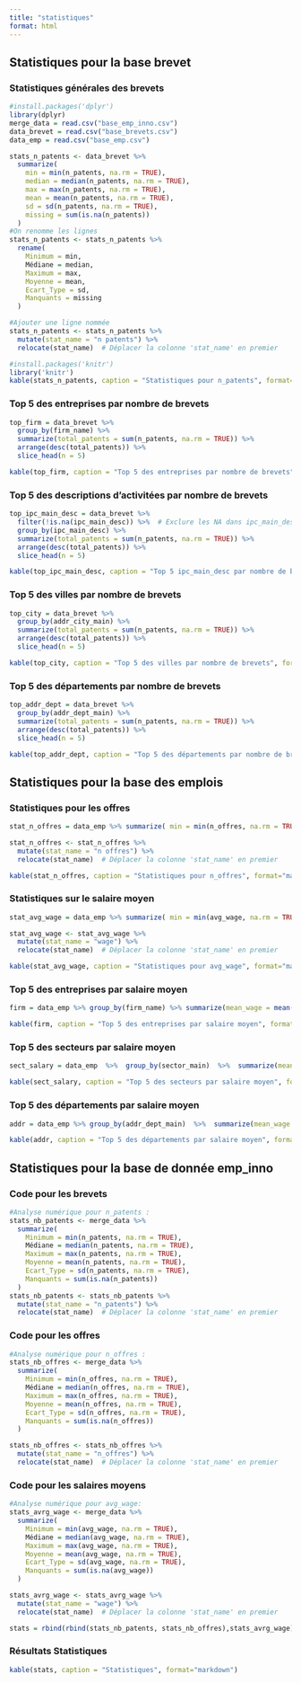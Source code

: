 ```yaml
---
title: "statistiques"
format: html
---
```


## **Statistiques pour la base brevet**

### **Statistiques générales des brevets**
```r
#install.packages('dplyr')
library(dplyr)
merge_data = read.csv("base_emp_inno.csv")
data_brevet = read.csv("base_brevets.csv")
data_emp = read.csv("base_emp.csv")

stats_n_patents <- data_brevet %>%
  summarize(
    min = min(n_patents, na.rm = TRUE),
    median = median(n_patents, na.rm = TRUE),
    max = max(n_patents, na.rm = TRUE),
    mean = mean(n_patents, na.rm = TRUE),
    sd = sd(n_patents, na.rm = TRUE),
    missing = sum(is.na(n_patents))
  )
#On renomme les lignes
stats_n_patents <- stats_n_patents %>%
  rename(
    Minimum = min,
    Médiane = median,
    Maximum = max,
    Moyenne = mean,
    Ecart_Type = sd,
    Manquants = missing
  )

#Ajouter une ligne nommée
stats_n_patents <- stats_n_patents %>%
  mutate(stat_name = "n patents") %>%
  relocate(stat_name)  # Déplacer la colonne 'stat_name' en premier

```

```r
#install.packages('knitr')
library('knitr')
kable(stats_n_patents, caption = "Statistiques pour n_patents", format="markdown")
```

### **Top 5 des entreprises par nombre de brevets**

```r

top_firm = data_brevet %>%
  group_by(firm_name) %>%
  summarize(total_patents = sum(n_patents, na.rm = TRUE)) %>%
  arrange(desc(total_patents)) %>%
  slice_head(n = 5)

kable(top_firm, caption = "Top 5 des entreprises par nombre de brevets", format="markdown")

```

### **Top 5 des descriptions d'activitées par nombre de brevets**

```r

top_ipc_main_desc = data_brevet %>%
  filter(!is.na(ipc_main_desc)) %>%  # Exclure les NA dans ipc_main_desc
  group_by(ipc_main_desc) %>%
  summarize(total_patents = sum(n_patents, na.rm = TRUE)) %>%
  arrange(desc(total_patents)) %>%
  slice_head(n = 5)

kable(top_ipc_main_desc, caption = "Top 5 ipc_main_desc par nombre de brevets", format="markdown")
```

### **Top 5 des villes par nombre de brevets**
```r

top_city = data_brevet %>%
  group_by(addr_city_main) %>%
  summarize(total_patents = sum(n_patents, na.rm = TRUE)) %>%
  arrange(desc(total_patents)) %>%
  slice_head(n = 5)

kable(top_city, caption = "Top 5 des villes par nombre de brevets", format="markdown")
```

### **Top 5 des départements par nombre de brevets**
```r

top_addr_dept = data_brevet %>%
  group_by(addr_dept_main) %>%
  summarize(total_patents = sum(n_patents, na.rm = TRUE)) %>%
  arrange(desc(total_patents)) %>%
  slice_head(n = 5)

kable(top_addr_dept, caption = "Top 5 des départements par nombre de brevets", format="markdown")
```

## **Statistiques pour la base des emplois**

### **Statistiques pour les offres**

```r
stat_n_offres = data_emp %>% summarize( min = min(n_offres, na.rm = TRUE), median = median(n_offres, na.rm = TRUE), max = max(n_offres, na.rm = TRUE), mean = mean(n_offres, na.rm = TRUE), sd = sd(n_offres, na.rm = TRUE), missing = sum(is.na(n_offres)))

stat_n_offres <- stat_n_offres %>%
  mutate(stat_name = "n offres") %>%
  relocate(stat_name)  # Déplacer la colonne 'stat_name' en premier

kable(stat_n_offres, caption = "Statistiques pour n_offres", format="markdown")
```

### **Statistiques sur le salaire moyen**

```r
stat_avg_wage = data_emp %>% summarize( min = min(avg_wage, na.rm = TRUE), median = median(avg_wage, na.rm = TRUE), max = max(avg_wage, na.rm = TRUE), mean = mean(avg_wage, na.rm = TRUE), sd = sd(avg_wage, na.rm = TRUE), missing = sum(is.na(avg_wage)) )

stat_avg_wage <- stat_avg_wage %>%
  mutate(stat_name = "wage") %>%
  relocate(stat_name)  # Déplacer la colonne 'stat_name' en premier

kable(stat_avg_wage, caption = "Statistiques pour avg_wage", format="markdown")
```

### **Top 5 des entreprises par salaire moyen**

```r
firm = data_emp %>% group_by(firm_name) %>% summarize(mean_wage = mean(avg_wage, na.rm = TRUE))  %>%  arrange(desc(mean_wage)) %>%  slice_head(n = 5)

kable(firm, caption = "Top 5 des entreprises par salaire moyen", format="markdown")
```

### **Top 5 des secteurs par salaire moyen**

```r
sect_salary = data_emp  %>%  group_by(sector_main)  %>%  summarize(mean_wage = mean(avg_wage, na.rm = TRUE))  %>%  arrange(desc(mean_wage))  %>%  slice_head(n = 5)

kable(sect_salary, caption = "Top 5 des secteurs par salaire moyen", format="markdown")
```

### **Top 5 des départements par salaire moyen**

```r
addr = data_emp %>% group_by(addr_dept_main)  %>%  summarize(mean_wage = mean(avg_wage, na.rm = TRUE))  %>%  arrange(desc(mean_wage))  %>%  slice_head(n = 5)

kable(addr, caption = "Top 5 des départements par salaire moyen", format="markdown")
```

## **Statistiques pour la base de donnée emp_inno**

### **Code pour les brevets**

```r

#Analyse numérique pour n_patents :
stats_nb_patents <- merge_data %>%
  summarize(
    Minimum = min(n_patents, na.rm = TRUE),
    Médiane = median(n_patents, na.rm = TRUE),
    Maximum = max(n_patents, na.rm = TRUE),
    Moyenne = mean(n_patents, na.rm = TRUE),
    Ecart_Type = sd(n_patents, na.rm = TRUE),
    Manquants = sum(is.na(n_patents))
  )
stats_nb_patents <- stats_nb_patents %>%
  mutate(stat_name = "n_patents") %>%
  relocate(stat_name)  # Déplacer la colonne 'stat_name' en premier

```

### **Code pour les offres**

```r
#Analyse numérique pour n_offres :
stats_nb_offres <- merge_data %>%
  summarize(
    Minimum = min(n_offres, na.rm = TRUE),
    Médiane = median(n_offres, na.rm = TRUE),
    Maximum = max(n_offres, na.rm = TRUE),
    Moyenne = mean(n_offres, na.rm = TRUE),
    Ecart_Type = sd(n_offres, na.rm = TRUE),
    Manquants = sum(is.na(n_offres))
  )

stats_nb_offres <- stats_nb_offres %>%
  mutate(stat_name = "n_offres") %>%
  relocate(stat_name)  # Déplacer la colonne 'stat_name' en premier

```

### **Code pour les salaires moyens**

```r
#Analyse numérique pour avg_wage:
stats_avrg_wage <- merge_data %>%
  summarize(
    Minimum = min(avg_wage, na.rm = TRUE),
    Médiane = median(avg_wage, na.rm = TRUE),
    Maximum = max(avg_wage, na.rm = TRUE),
    Moyenne = mean(avg_wage, na.rm = TRUE),
    Ecart_Type = sd(avg_wage, na.rm = TRUE),
    Manquants = sum(is.na(avg_wage))
  )

stats_avrg_wage <- stats_avrg_wage %>%
  mutate(stat_name = "wage") %>%
  relocate(stat_name)  # Déplacer la colonne 'stat_name' en premier

stats = rbind(rbind(stats_nb_patents, stats_nb_offres),stats_avrg_wage)
```

### **Résultats Statistiques**

```r
kable(stats, caption = "Statistiques", format="markdown")
```
